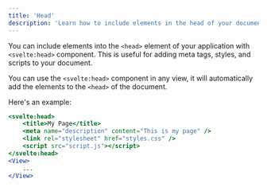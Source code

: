 ```yaml
---
title: 'Head'
description: 'Learn how to include elements in the head of your document.'
---
```


You can include elements into the `<head>` element of your application with `<svelte:head>` component. This is useful for adding meta tags, styles, and scripts to your document.

You can use the `<svelte:head>` component in any view, it will automatically add the elements to the `<head>` of the document.

Here's an example:

```jsx
<svelte:head>
    <title>My Page</title>
    <meta name="description" content="This is my page" />
    <link rel="stylesheet" href="styles.css" />
    <script src="script.js"></script>
</svelte:head>
<View>
    ...
</View>
```
